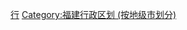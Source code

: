 {{Catnav|頁面分類|各種主題的頁面分類|依中国各省来作的分类|中国各省行政区划|福建行政区划}}

[[Category:厦门|行]]
[[Category:福建行政区划_(按地级市划分)|Category:福建行政区划 (按地级市划分)]]